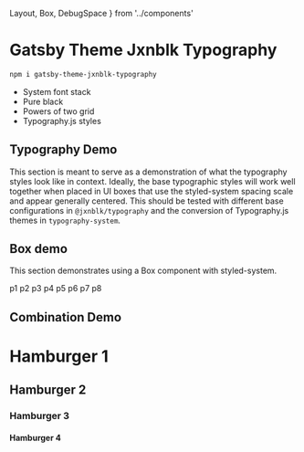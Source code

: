   Layout,
  Box,
  DebugSpace
} from '../components'


# Gatsby Theme Jxnblk Typography

```sh
npm i gatsby-theme-jxnblk-typography
```

- System font stack
- Pure black
- Powers of two grid
- Typography.js styles

<DebugSpace />

## Typography Demo

This section is meant to serve as a demonstration of what the typography styles look like in context.
Ideally, the base typographic styles will work well together when placed in UI boxes that use the styled-system spacing scale and appear generally centered. This should be tested with different base configurations in `@jxnblk/typography` and the conversion of Typography.js themes in `typography-system`.

## Box demo

This section demonstrates using a Box component with styled-system.

<Box p={1} bg='cyan'>p1</Box>
<Box p={2} bg='magenta'>p2</Box>
<Box p={3} bg='cyan'>p3</Box>
<Box p={4} bg='magenta'>p4</Box>
<Box p={5} bg='cyan'>p5</Box>
<Box p={6} bg='magenta'>p6</Box>
<Box p={7} bg='cyan'>p7</Box>
<Box p={8} bg='magenta'>p8</Box>

## Combination Demo

<Box p={2} bg='magenta'>
  <h1>Hamburger 1</h1>
</Box>
<Box p={2} bg='cyan'>
  <h2>Hamburger 2</h2>
</Box>
<Box p={2} bg='magenta'>
  <h3>Hamburger 3</h3>
</Box>
<Box p={2} bg='cyan'>
  <h4>Hamburger 4</h4>
</Box>
